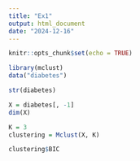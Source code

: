 ```yaml
---
title: "Ex1"
output: html_document
date: "2024-12-16"
---
```


```r
knitr::opts_chunk$set(echo = TRUE)
```

```r
library(mclust)
data("diabetes")
```

```r
str(diabetes)
```

```r
X = diabetes[, -1]
dim(X)
```
```r
K = 3
clustering = Mclust(X, K)
```

```r
clustering$BIC
```


